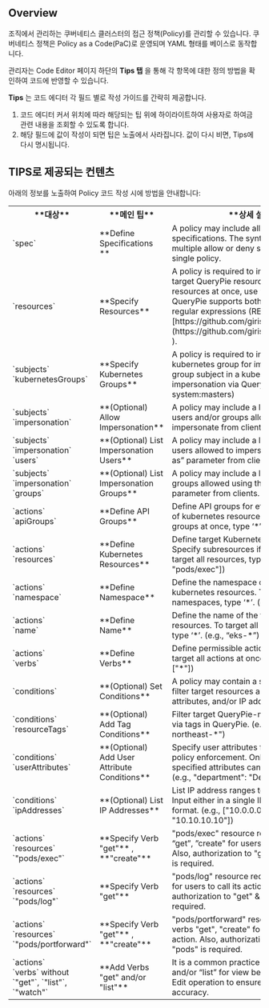 ## Overview
조직에서 관리하는 쿠버네티스 클러스터의 접근 정책(Policy)를 관리할 수 있습니다. 쿠버네티스 정책은 Policy as a Code(PaC)로 운영되며 YAML 형태를 베이스로 동작합니다.

관리자는 Code Editor 페이지 하단의  **Tips 탭** 을 통해 각 항목에 대한 정의 방법을 확인하여 코드에 반영할 수 있습니다.

**Tips** 는 코드 에디터 각 필드 별로 작성 가이드를 간략히 제공합니다.

1. 코드 에디터 커서 위치에 따라 해당되는 팁 위에 하이라이트하여 사용자로 하여금 관련 내용을 조회할 수 있도록 합니다.
2. 해당 필드에 값이 작성이 되면 팁은 노출에서 사라집니다. 값이 다시 비면, Tips에 다시 명시됩니다.



## TIPS로 제공되는 컨텐츠
아래의 정보를 노출하여 Policy 코드 작성 시에 방법을 안내합니다:

<table data-table-width="760" data-layout="default" local-id="7c4f88f4-71a8-4d44-9a96-2a8ac316f1e8">
<colgroup>
<col/>
<col/>
<col/>
</colgroup>
<tbody>
<tr>
<th>
 **대상** 
</th>
<th>
 **메인 팁** 
</th>
<th>
 **상세 설명** 
</th>
</tr>
<tr>
<td>
`spec`
</td>
<td>
 **Define Specifications ** 
</td>
<td>
A policy may include allow and/or deny specifications. The syntax does not accept multiple allow or deny specifications in a single policy.
</td>
</tr>
<tr>
<td>
`resources`
</td>
<td>
 **Specify Resources** 
</td>
<td>
A policy is required to include at least one target QueryPie resource. To target every resources at once, use ‘*’. (e.g., cluster:*) QueryPie supports both glob patterns and regular expressions (RE2: [https://github.com/girishji/re2/wiki/Syntax](https://github.com/girishji/re2/wiki/Syntax) ).
</td>
</tr>
<tr>
<td>
`subjects`<br/>`kubernetesGroups`
</td>
<td>
 **Specify Kubernetes Groups** 
</td>
<td>
A policy is required to include at least one kubernetes group for impersonation. Define group subject in a kubernetes cluster for impersonation via QueryPie Proxy. (e.g., system:masters)
</td>
</tr>
<tr>
<td>
`subjects`<br/>`impersonation`
</td>
<td>
 **(Optional) Allow Impersonation** 
</td>
<td>
A policy may include a list of kubernetes users and/or groups allowed to impersonate from clients
</td>
</tr>
<tr>
<td>
`subjects`<br/>`impersonation`<br/>`users`
</td>
<td>
 **(Optional) List Impersonation Users** 
</td>
<td>
A policy may include a list of kubernetes users allowed to impersonate using the “--as” parameter from clients
</td>
</tr>
<tr>
<td>
`subjects`<br/>`impersonation`<br/>`groups`
</td>
<td>
 **(Optional) List Impersonation Groups** 
</td>
<td>
A policy may include a list of kubernetes groups allowed using the “--as-group” parameter from clients.
</td>
</tr>
<tr>
<td>
`actions`<br/>`apiGroups`
</td>
<td>
 **Define API Groups** 
</td>
<td>
Define API groups for efficient organization of kubernetes resources. To define all API groups at once, type ‘*’. (e.g., ["*"])
</td>
</tr>
<tr>
<td>
`actions`<br/>`resources`
</td>
<td>
 **Define Kubernetes Resources** 
</td>
<td>
Define target Kubernetes resources. Specify subresources if necessary. To target all resources, type ‘*’. (e.g., ["pods", "pods/exec"])
</td>
</tr>
<tr>
<td>
`actions`<br/>`namespace`
</td>
<td>
 **Define Namespace** 
</td>
<td>
Define the namespace of the target kubernetes resources. To target all namespaces, type ‘*’. (e.g., “*”)
</td>
</tr>
<tr>
<td>
`actions`<br/>`name`
</td>
<td>
 **Define Name** 
</td>
<td>
Define the name of the target kubernetes resources. To target all resource names, type ‘*’. (e.g., “eks-*”)
</td>
</tr>
<tr>
<td>
`actions`<br/>`verbs`
</td>
<td>
 **Define Verbs** 
</td>
<td>
Define permissible actions on resources. To target all actions at once, type ‘*’. (e.g., ["*"])
</td>
</tr>
<tr>
<td>
`conditions`
</td>
<td>
 **(Optional) Set Conditions** 
</td>
<td>
A policy may contain a set of conditions to filter target resources and/or users via tags, attributes, and/or IP addresses.
</td>
</tr>
<tr>
<td>
`conditions`<br/>`resourceTags`
</td>
<td>
 **(Optional) Add Tag Conditions** 
</td>
<td>
Filter target QueryPie-managed resources via tags in QueryPie. (e.g., "region": "ap-northeast-*")
</td>
</tr>
<tr>
<td>
`conditions`<br/>`userAttributes`
</td>
<td>
 **(Optional) Add User Attribute Conditions** 
</td>
<td>
Specify user attributes for fine-grained policy enforcement. Only users matching specified attributes can utilize this policy. (e.g., "department": "DevOps")
</td>
</tr>
<tr>
<td>
`conditions`<br/>`ipAddresses`
</td>
<td>
 **(Optional) List IP Addresses** 
</td>
<td>
List IP address ranges to utilize this policy. Input either in a single IP address or CIDR format. (e.g., ["10.0.0.0/24", "10.10.10.10"])
</td>
</tr>
<tr>
<td>
`actions`<br/>`resources`
`"pods/exec"`
</td>
<td>
 **Specify Verb "get"** ,  **"create"** 
</td>
<td>
"pods/exec" resource requires the verbs “get”, ”create" for users to call its action. Also, authorization to "get" & "list" "pods" is required. 
</td>
</tr>
<tr>
<td>
`actions`<br/>`resources`
`"pods/log"`
</td>
<td>
 **Specify Verb "get"** 
</td>
<td>
"pods/log" resource requires the verb "get" for users to call its action. Also, authorization to "get" & "list" "pods" is required.
</td>
</tr>
<tr>
<td>
`actions`<br/>`resources`
`"pods/portforward"`
</td>
<td>
 **Specify Verb "get"** ,  **"create"** 
</td>
<td>
"pods/portforward" resource requires the verbs "get", "create" for users to call its action. Also, authorization to "get" & "list" "pods" is required.
</td>
</tr>
<tr>
<td>
`actions`<br/>`verbs`
without `"get"`, `"list"`, `"watch"` 
</td>
<td>
 **Add Verbs "get" and/or "list"** 
</td>
<td>
It is a common practice to use verbs “get” and/or “list” for view before performing an Edit operation to ensure consistency and accuracy.
</td>
</tr>
</tbody>
</table>
